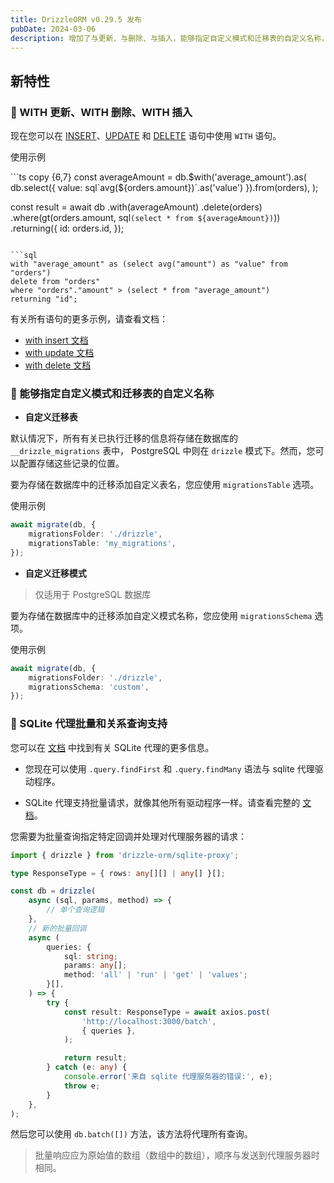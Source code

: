 ```yaml
---
title: DrizzleORM v0.29.5 发布
pubDate: 2024-03-06
description: 增加了与更新、与删除、与插入，能够指定自定义模式和迁移表的自定义名称，sqlite 代理批量和关系查询支持。
---
```



## 新特性

### 🎉 WITH 更新、WITH 删除、WITH 插入

现在您可以在 [INSERT](/docs/insert#with-insert-clause)、[UPDATE](/docs/update#with-update-clause) 和 [DELETE](/docs/delete#with-delete-clause) 语句中使用 `WITH` 语句。

使用示例

<Section>
```ts copy {6,7}
const averageAmount = db.$with('average_amount').as(
	db.select({ value: sql`avg(${orders.amount})`.as('value') }).from(orders),
);

const result = await db
	.with(averageAmount)
	.delete(orders)
	.where(gt(orders.amount, sql`(select * from ${averageAmount})`))
	.returning({
		id: orders.id,
	});
```

```sql
with "average_amount" as (select avg("amount") as "value" from "orders") 
delete from "orders" 
where "orders"."amount" > (select * from "average_amount") 
returning "id";
```
</Section>

有关所有语句的更多示例，请查看文档：

- [with insert 文档](/docs/insert#with-insert-clause)
- [with update 文档](/docs/update#with-update-clause)
- [with delete 文档](/docs/delete#with-delete-clause)

### 🎉 能够指定自定义模式和迁移表的自定义名称

- **自定义迁移表**

默认情况下，所有有关已执行迁移的信息将存储在数据库的 `__drizzle_migrations` 表中，
PostgreSQL 中则在 `drizzle` 模式下。然而，您可以配置存储这些记录的位置。

要为存储在数据库中的迁移添加自定义表名，您应使用 `migrationsTable` 选项。

使用示例

```ts copy {3}
await migrate(db, {
	migrationsFolder: './drizzle',
	migrationsTable: 'my_migrations',
});
```

- **自定义迁移模式**

> 仅适用于 PostgreSQL 数据库

要为存储在数据库中的迁移添加自定义模式名称，您应使用 `migrationsSchema` 选项。

使用示例

```ts copy {3}
await migrate(db, {
	migrationsFolder: './drizzle',
	migrationsSchema: 'custom',
});
```

### 🎉 SQLite 代理批量和关系查询支持

您可以在 [文档](/docs/get-started-sqlite#http-proxy) 中找到有关 SQLite 代理的更多信息。

- 您现在可以使用 `.query.findFirst` 和 `.query.findMany` 语法与 sqlite 代理驱动程序。

- SQLite 代理支持批量请求，就像其他所有驱动程序一样。请查看完整的 [文档](/docs/batch-api)。

您需要为批量查询指定特定回调并处理对代理服务器的请求：

```ts
import { drizzle } from 'drizzle-orm/sqlite-proxy';

type ResponseType = { rows: any[][] | any[] }[];

const db = drizzle(
	async (sql, params, method) => {
		// 单个查询逻辑
	},
	// 新的批量回调
	async (
		queries: {
			sql: string;
			params: any[];
			method: 'all' | 'run' | 'get' | 'values';
		}[],
	) => {
		try {
			const result: ResponseType = await axios.post(
				'http://localhost:3000/batch',
				{ queries },
			);

			return result;
		} catch (e: any) {
			console.error('来自 sqlite 代理服务器的错误:', e);
			throw e;
		}
	},
);
```

然后您可以使用 `db.batch([])` 方法，该方法将代理所有查询。

> 批量响应应为原始值的数组（数组中的数组），顺序与发送到代理服务器时相同。

